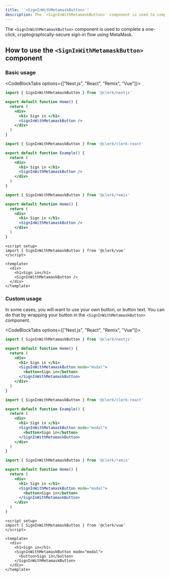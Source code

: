 ```yaml
---
title: '`<SignInWithMetamaskButton>`'
description: The `<SignInWithMetamaskButton>` component is used to complete a one-click, cryptographically-secure sign-in flow using MetaMask.
---
```


The `<SignInWithMetamaskButton>` component is used to complete a one-click, cryptographically-secure sign-in flow using MetaMask.

## How to use the `<SignInWithMetamaskButton>` component

### Basic usage

<CodeBlockTabs options={["Next.js", "React", "Remix", "Vue"]}>
  ```jsx {{ filename: 'pages/index.js' }}
  import { SignInWithMetamaskButton } from '@clerk/nextjs'

  export default function Home() {
    return (
      <div>
        <h1> Sign in </h1>
        <SignInWithMetamaskButton />
      </div>
    )
  }
  ```

  ```jsx {{ filename: 'example.js' }}
  import { SignInWithMetamaskButton } from '@clerk/clerk-react'

  export default function Example() {
    return (
      <div>
        <h1> Sign in </h1>
        <SignInWithMetamaskButton />
      </div>
    )
  }
  ```

  ```jsx {{ filename: 'pages/index.js' }}
  import { SignInWithMetamaskButton } from '@clerk/remix'

  export default function Home() {
    return (
      <div>
        <h1> Sign in </h1>
        <SignInWithMetamaskButton />
      </div>
    )
  }
  ```

  ```vue {{ filename: 'example.vue' }}
  <script setup>
  import { SignInWithMetamaskButton } from '@clerk/vue'
  </script>

  <template>
    <div>
      <h1>Sign in</h1>
      <SignInWithMetamaskButton />
    </div>
  </template>
  ```
</CodeBlockTabs>

### Custom usage

In some cases, you will want to use your own button, or button text. You can do that by wrapping your button in the `<SignInWithMetamaskButton>` component.

<CodeBlockTabs options={["Next.js", "React", "Remix", "Vue"]}>
  ```jsx {{ filename: 'pages/index.js' }}
  import { SignInWithMetamaskButton } from '@clerk/nextjs'

  export default function Home() {
    return (
      <div>
        <h1> Sign in </h1>
        <SignInWithMetamaskButton mode="modal">
          <button>Sign in</button>
        </SignInWithMetamaskButton>
      </div>
    )
  }
  ```

  ```jsx {{ filename: 'example.js' }}
  import { SignInWithMetamaskButton } from '@clerk/clerk-react'

  export default function Example() {
    return (
      <div>
        <h1> Sign in </h1>
        <SignInWithMetamaskButton mode="modal">
          <button>Sign in</button>
        </SignInWithMetamaskButton>
      </div>
    )
  }
  ```

  ```jsx {{ filename: 'pages/index.js' }}
  import { SignInWithMetamaskButton } from '@clerk/remix'

  export default function Home() {
    return (
      <div>
        <h1> Sign in </h1>
        <SignInWithMetamaskButton mode="modal">
          <button>Sign in</button>
        </SignInWithMetamaskButton>
      </div>
    )
  }
  ```

  ```vue {{ filename: 'example.vue' }}
  <script setup>
  import { SignInWithMetamaskButton } from '@clerk/vue'
  </script>

  <template>
    <div>
      <h1>Sign in</h1>
      <SignInWithMetamaskButton mode="modal">
        <button>Sign in</button>
      </SignInWithMetamaskButton>
    </div>
  </template>
  ```
</CodeBlockTabs>
